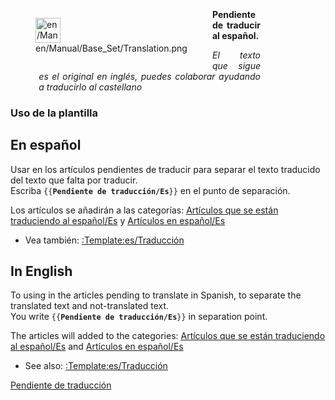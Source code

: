 <div style="width: 400px; margin: .5cm 0; clear: left"><div style="float: left">[[File:en/Manual/Base Set/Translation.png|40px|left]]</div>
<div class="plainlinks" style="margin-left: 1.2cm; text-align: justify"><p style="border-bottom: 1px solid #8888aa">'''Pendiente de traducir al español.'''</p>
<p style="font-size: 90%">''El texto que sigue es el original en inglés, puedes colaborar ayudando a traducirlo al castellano''</p></div></div>
<includeonly>{{{1|[[Category:es/Manual/Base Set/Artículos que se están traduciendo al español]]}}}</includeonly><noinclude>
===Uso de la plantilla===
==En español==
Usar en los artículos pendientes de traducir para separar el texto traducido del texto que falta por traducir.<br/>
Escriba <code><nowiki>{{</nowiki>'''Pendiente de traducción/Es'''<nowiki>}}</nowiki></code> en el punto de separación.

Los artículos se añadirán a las categorías: [[:Category:es/Manual/Base Set/Artículos que se están traduciendo al español|Artículos que se están traduciendo al español/Es]] y [[:Category:es/Artículos en español|Artículos en español/Es]]

* Vea también: [[:Template:es/Traducción]]

==In English==
To using in the articles pending to translate in Spanish, to separate the translated text and not-translated text.<br/>
You write <code><nowiki>{{</nowiki>'''Pendiente de traducción/Es'''<nowiki>}}</nowiki></code> in separation point.

The articles will added to the categories: [[:Category:es/Manual/Base Set/Artículos que se están traduciendo al español|Artículos que se están traduciendo al español/Es]] and [[:Category:es/Artículos en español|Artículos en español/Es]]

*See also: [[:Template:es/Traducción]]

[[Category:es/Manual/Base Set/Cajas de mensajes|Pendiente de traducción]]
</noinclude>